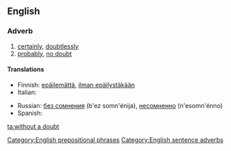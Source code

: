 ==English==

===Adverb===
{{en-adv|pos=[[without]] a [[doubt]]|-}}

# [[certainly]], [[doubtlessly]]
# [[probably]], [[no doubt]]

====Translations====
{{trans-top}}
* Finnish: [[epäilemättä]], [[ilman epäilystäkään]]
* Italian: {{t-|it|senza dubbio}}
{{trans-mid}}
* Russian: [[без сомнения]] (b'ez somn'énija), [[несомненно]] (n'esomn'énno)
* Spanish: {{t-|es|sin duda}}
{{trans-bottom}}

[[Category:English prepositional phrases]]
[[Category:English sentence adverbs]]

[[ta:without a doubt]]